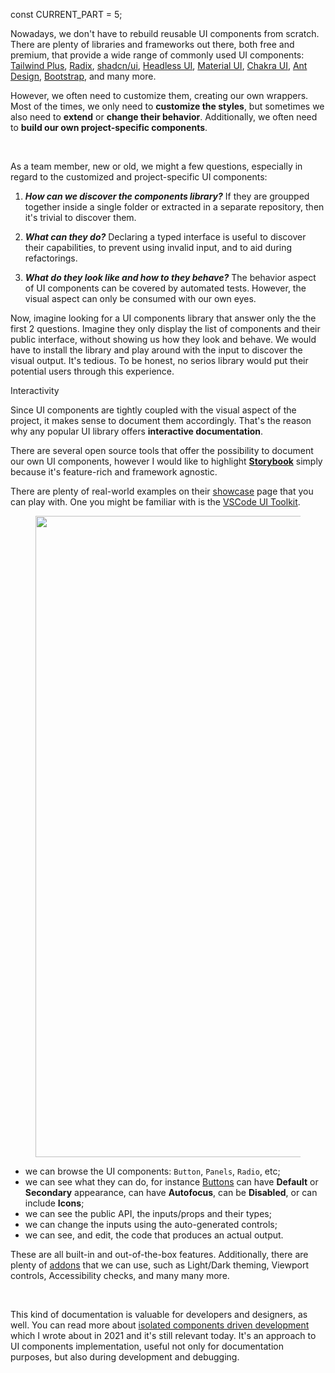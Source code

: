 



const CURRENT_PART = 5;


<TOC current={CURRENT_PART} />

Nowadays, we don't have to rebuild reusable UI components from scratch. There are plenty of libraries and frameworks out there, both free and premium, that provide a wide range of commonly used UI components: [Tailwind Plus](https://tailwindcss.com/plus), [Radix](https://www.radix-ui.com/), [shadcn/ui](https://ui.shadcn.com/), [Headless UI](https://headlessui.com/), [Material UI](https://mui.com/), [Chakra UI](https://chakra-ui.com/), [Ant Design](https://ant.design/), [Bootstrap](https://getbootstrap.com/), and many more.

However, we often need to customize them, creating our own wrappers. Most of the times, we only need to **customize the styles**, but sometimes we also need to **extend** or **change their behavior**. Additionally, we often need to **build our own project-specific components**.

<br />

As a team member, new or old, we might a few questions, especially in regard to the customized and project-specific UI components:

1. **_How can we discover the components library?_** If they are groupped together inside a single folder or extracted in a separate repository, then it's trivial to discover them.

2. **_What can they do?_** Declaring a typed interface is useful to discover their capabilities, to prevent using invalid input, and to aid during refactorings.

3. **_What do they look like and how to they behave?_** The behavior aspect of UI components can be covered by automated tests. However, the visual aspect can only be consumed with our own eyes.

Now, imagine looking for a UI components library that answer only the the first 2 questions. Imagine they only display the list of components and their public interface, without showing us how they look and behave. We would have to install the library and play around with the input to discover the visual output. It's tedious. To be honest, no serios library would put their potential users through this experience.

<Subheading>Interactivity</Subheading>

Since UI components are tightly coupled with the visual aspect of the project, it makes sense to document them accordingly. That's the reason why any popular UI library offers **interactive documentation**.

There are several open source tools that offer the possibility to document our own UI components, however I would like to highlight [**Storybook**](https://storybook.js.org/) simply because it's feature-rich and framework agnostic.

There are plenty of real-world examples on their [showcase](https://storybook.js.org/showcase/projects) page that you can play with. One you might be familiar with is the [VSCode UI Toolkit](https://microsoft.github.io/vscode-webview-ui-toolkit).

<Figure background={"#2f2f2f"}>
  <Image src={storybook} width="1954" height="1026" />
</Figure>

- we can browse the UI components: `Button`, `Panels`, `Radio`, etc;
- we can see what they can do, for instance [Buttons](https://microsoft.github.io/vscode-webview-ui-toolkit/?path=/docs/library-button--default) can have **Default** or **Secondary** appearance, can have **Autofocus**, can be **Disabled**, or can include **Icons**;
- we can see the public API, the inputs/props and their types;
- we can change the inputs using the auto-generated controls;
- we can see, and edit, the code that produces an actual output.

These are all built-in and out-of-the-box features. Additionally, there are plenty of [addons](https://storybook.js.org/addons) that we can use, such as Light/Dark theming, Viewport controls, Accessibility checks, and many many more.

<br />

This kind of documentation is valuable for developers and designers, as well. You can read more about [isolated components driven development](/blog/2021/isolated-components-driven-development) which I wrote about in 2021 and it's still relevant today. It's an approach to UI components implementation, useful not only for documentation purposes, but also during development and debugging.
